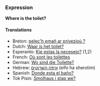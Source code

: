 ===Expression===
'''Where is the toilet?'''

====Translations====
*Breton: [[pelec'h emañ ar privezioù ?]]
*Dutch: [[media:Waar_is_het_toilet.ogg|Waar is het toilet?]]
*Esperanto: [[Kie estas la necesejo?]] (1,2)
*French: [[Où sont les toilettes]]
*German: [[Wo sind die Toilette?]]
*Hebrew: [[איפה השרוטים]] (eifo ha sherotim)
*Spanish: [[Donde esta el baño?]]
*Tok Pisin: [[Smolhaus i stap we?]]